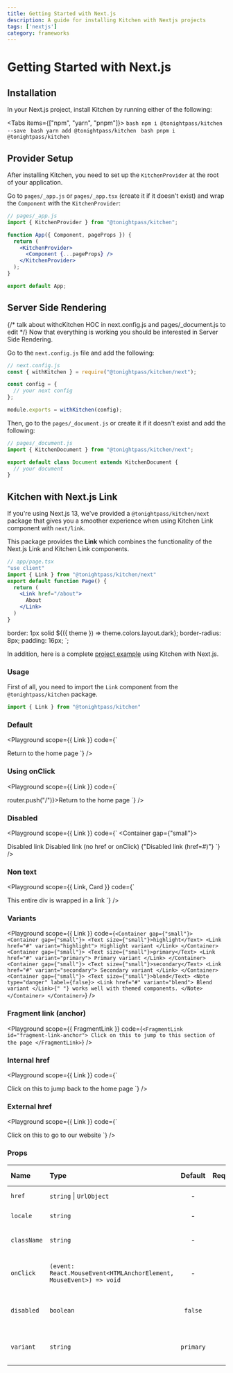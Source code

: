 ```yaml
---
title: Getting Started with Next.js
description: A guide for installing Kitchen with Nextjs projects
tags: ['nextjs']
category: frameworks
---
```



# Getting Started with Next.js

## Installation
In your Next.js project, install Kitchen by running either of the following:

<Tabs items={["npm", "yarn", "pnpm"]}>
  <Tab>
    ```bash
    npm i @tonightpass/kitchen --save
    ```
  </Tab>
  <Tab>
    ```bash
    yarn add @tonightpass/kitchen
    ```
  </Tab>
  <Tab>
    ```bash
    pnpm i @tonightpass/kitchen
    ```
  </Tab>
</Tabs>

## Provider Setup

After installing Kitchen, you need to set up the `KitchenProvider` at the root 
of your application.

Go to `pages/_app.js` or `pages/_app.tsx` (create it if it doesn't exist) and
wrap the `Component` with the `KitchenProvider`:

```jsx
// pages/_app.js
import { KitchenProvider } from "@tonightpass/kitchen";

function App({ Component, pageProps }) {
  return (
    <KitchenProvider>
      <Component {...pageProps} />
    </KitchenProvider>
  );
}

export default App;
```

## Server Side Rendering
{/* talk about withcKitchen HOC in next.config.js and pages/_document.js to edit */}
Now that everything is working you should be interested in Server Side Rendering.

Go to the `next.config.js` file and add the following:

```js
// next.config.js
const { withKitchen } = require("@tonightpass/kitchen/next");

const config = {
  // your next config
};

module.exports = withKitchen(config);
```

Then, go to the `pages/_document.js` or create it if it doesn't exist and add the following:

```jsx
// pages/_document.js
import { KitchenDocument } from "@tonightpass/kitchen/next";

export default class Document extends KitchenDocument {
  // your document
}
```

## Kitchen with Next.js Link

If you're using Next.js 13, we've provided a `@tonightpass/kitchen/next` package that
gives you a smoother experience when using Kitchen Link component with
`next/link`.

This package provides the **Link** which combines the functionality of the
Next.js Link and Kitchen Link components.

```jsx
// app/page.tsx
"use client"
import { Link } from "@tonightpass/kitchen/next"
export default function Page() {
  return (
    <Link href="/about">
      About
    </Link>
  )
}
```



  border: 1px solid ${({ theme }) => theme.colors.layout.dark};
  border-radius: 8px;
  padding: 16px;
`;

In addition, here is a complete [project example](https://github.com/tonightpass/kitchen/tree/master/examples/next-typescript) using Kitchen with Next.js.

### Usage

First of all, you need to import the `Link` component from the `@tonightpass/kitchen` package.

```js
import { Link } from "@tonightpass/kitchen"
```

### Default

<Playground
scope={{ Link }}
  code={`
  <Link href="/">Return to the home page</Link>
`}
/>

### Using onClick

<Playground
scope={{ Link }}
  code={`
  <Link onClick={() => router.push("/")}>Return to the home page</Link>
`}
/>

### Disabled


<Playground
scope={{ Link }}
  code={`
<Container gap={"small"}>
  <Link disabled>Disabled link</Link>
  <Link href={undefined} onClick={undefined}>
    Disabled link (no href or onClick)
  </Link>
  <Link href="#" disabled>
    {"Disabled link (href=#)"}
  </Link>
</Container>
`}
/>

### Non text

<Playground
scope={{ Link, Card }}
  code={`
<Link href="/">
  <Card>This entire div is wrapped in a link</Card>
</Link>
`}
/>

### Variants

<Playground
scope={{ Link }}
  code={`
<Container gap={"small"}>
  <Container gap={"small"}>
    <Text size={"small"}>highlight</Text>
    <Link href="#" variant="highlight">
      Highlight variant
    </Link>
  </Container>
  <Container gap={"small"}>
    <Text size={"small"}>primary</Text>
      <Link href="#" variant="primary">
        Primary variant
      </Link>
  </Container>
  <Container gap={"small"}>
    <Text size={"small"}>secondary</Text>
      <Link href="#" variant="secondary">
        Secondary variant
      </Link>
  </Container>
  <Container gap={"small"}>
    <Text size={"small"}>blend</Text>
    <Note type="danger" label={false}>
      <Link href="#" variant="blend">
        Blend variant
      </Link>{" "}
      works well with themed components.
    </Note>
  </Container>
</Container>
`}
/>

### Fragment link (anchor)

<Playground
scope={{ FragmentLink }}
  code={`
<FragmentLink id="fragment-link-anchor">
  Click on this to jump to this section of the page
</FragmentLink>
`}
/>

### Internal href

<Playground
scope={{ Link }}
  code={`
<Link href="/">Click on this to jump back to the home page</Link>
`}
/>

### External href

<Playground
scope={{ Link }}
  code={`
<Link href="https://tonightpass.com/">
  Click on this to go to our website
</Link>
`}
/>

### Props

| Name | Type | Default | Required | Description | Accepted values |
| :--- | :--- | :-----: | :------: | :---------- | :-------------- |
| `href` | `string` \| `UrlObject` | - | - | The href of the link. | - |
| `locale` | `string` | - | - | The locale of the link. | - |
| `className` | `string` | - | - | The classname of the link. | - |
| `onClick` | `(event: React.MouseEvent<HTMLAnchorElement, MouseEvent>) => void` | - | - | The click event handler of the link. | - |
| `disabled` | `boolean` | `false` | - | The status (disabled or not) of the link. | - |
| `variant` | `string` | `primary` | - | The variant of the link. | `highlight`, `primary`, `secondary`, `blend` |
